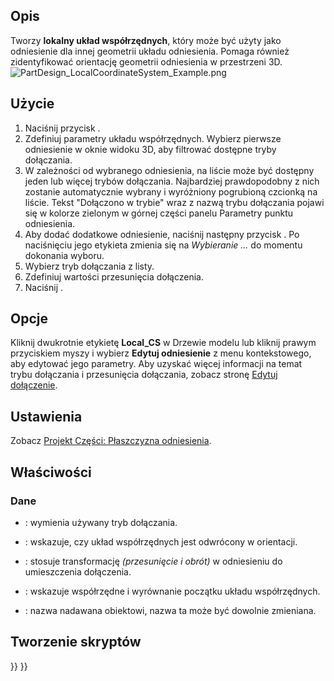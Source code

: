 <languages/>

{{Docnav/pl
|[[PartDesign_Point/pl|Utwórz punkt odniesienia]]
|[[PartDesign_Pad/pl|Wyciągnij]]
|[[PartDesign_Workbench/pl|środowisko pracy Projekt Części]]
|IconL=PartDesign_Point.svg
|IconR=PartDesign_Pad.svg
|IconC=Workbench_PartDesign.svg
}}

{{VeryImportantMessage|To narzędzie nie jest dostępne w {{VersionPlus/pl|1.1}}. Użyj [[Part_CoordinateSystem/pl|Układu współrzędnych]] zamiast tego.}}

{{GuiCommand/pl
|Name=PartDesign CoordinateSystem
|Name/pl=Projekt Części: Utwórz lokalny układ współrzędnych.
|MenuLocation=Projekt Części → Utwórz lokalny układ współrzędnych
|Workbenches=[[PartDesign_Workbench/pl|Projekt Części]]
|Version=0.18
|SeeAlso=[[PartDesign_Point/pl|Punkt odniesienia]], [[PartDesign_Line/pl|Linia odniesienia]], [[PartDesign_Plane/pl|Płaszczyzna odniesienia]]
}}

<span id="Description"></span>
==Opis==

Tworzy '''lokalny układ współrzędnych''', który może być użyty jako odniesienie dla innej geometrii układu odniesienia. Pomaga również zidentyfikować orientację geometrii odniesienia w przestrzeni 3D.
[[File:PartDesign_LocalCoordinateSystem_Example.png|none]]
{{Caption|Lokalny układ współrzędnych pochodzący z punktu położenia odniesienia płaszczyzny.}}

<span id="Usage"></span>
==Użycie==

# Naciśnij przycisk {{Button|[[File:PartDesign_CoordinateSystem.svg|16px]] '''Utwórz lokalny układ współrzędnych'''}}.
# Zdefiniuj parametry układu współrzędnych. Wybierz pierwsze odniesienie w oknie widoku 3D, aby filtrować dostępne tryby dołączania.
# W zależności od wybranego odniesienia, na liście może być dostępny jeden lub więcej trybów dołączania. Najbardziej prawdopodobny z nich zostanie automatycznie wybrany i wyróżniony pogrubioną czcionką na liście. Tekst "Dołączono w trybie" wraz z nazwą trybu dołączania pojawi się w kolorze zielonym w górnej części panelu Parametry punktu odniesienia.
# Aby dodać dodatkowe odniesienie, naciśnij następny przycisk {{Button|Odniesienie}}. Po naciśnięciu jego etykieta zmienia się na ''Wybieranie ...'' do momentu dokonania wyboru.
# Wybierz tryb dołączania z listy.
# Zdefiniuj wartości przesunięcia dołączenia.
# Naciśnij {{Button|OK}}.

<span id="Options"></span>
==Opcje==

Kliknij dwukrotnie etykietę '''Local_CS''' w Drzewie modelu lub kliknij prawym przyciskiem myszy i wybierz '''Edytuj odniesienie''' z menu kontekstowego, aby edytować jego parametry. Aby uzyskać więcej informacji na temat trybu dołączania i przesunięcia dołączania, zobacz stronę [[Part_EditAttachment/pl|Edytuj dołączenie]].

<span id="Preferences"></span>
==Ustawienia==

Zobacz [[PartDesign_Plane/pl#Właściwości|Projekt Części: Płaszczyzna odniesienia]].

<span id="Properties"></span>
==Właściwości==

<span id="Data"></span>
===Dane===

* {{PropertyData|Tryb mapowania}}: wymienia używany tryb dołączania.
* {{PropertyData|Odwrócenie dołączenia}}: wskazuje, czy układ współrzędnych jest odwrócony w orientacji.
* {{PropertyData|Odsunięcie dołaczenia}}: stosuje transformację ''(przesunięcie i obrót)'' w odniesieniu do umieszczenia dołączenia.
* {{PropertyData|Umiejscowienie}}: wskazuje współrzędne i wyrównanie początku układu współrzędnych.
* {{PropertyData|Etykieta}}: nazwa nadawana obiektowi, nazwa ta może być dowolnie zmieniana.

<span id="Scripting"></span>
==Tworzenie skryptów==

{{Code|code=
lcs = App.activeDocument().addObject( 'PartDesign::CoordinateSystem', 'LCS' )
}}


{{Docnav/pl
|[[PartDesign_Point/pl|Utwórz punkt odniesienia]]
|[[PartDesign_Pad/pl|Wyciągnij]]
|[[PartDesign_Workbench/pl|środowisko pracy Projekt Części]]
|IconL=PartDesign_Point.svg
|IconR=PartDesign_Pad.svg
|IconC=Workbench_PartDesign.svg
}}

{{PartDesign Tools navi{{#translation:}}}}
{{Userdocnavi{{#translation:}}}}